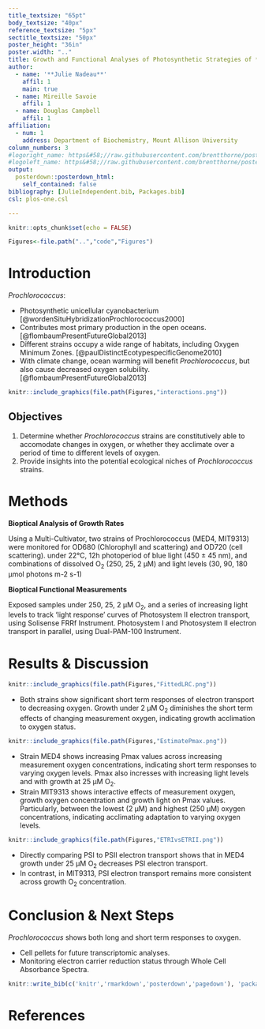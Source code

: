 ```yaml
---
title_textsize: "65pt"
body_textsize: "40px"
reference_textsize: "5px"
sectitle_textsize: "50px"
poster_height: "36in"
poster.width: ".." 
title: Growth and Functional Analyses of Photosynthetic Strategies of *Prochlorococcus* Strains Under Varying Oxygen
author:
  - name: '**Julie Nadeau**'
    affil: 1
    main: true
  - name: Mireille Savoie
    affil: 1
  - name: Douglas Campbell
    affil: 1
affiliation: 
  - num: 1
    address: Department of Biochemistry, Mount Allison University
column_numbers: 3
#logoright_name: https&#58;//raw.githubusercontent.com/brentthorne/posterdown/master/images/betterhexlogo.png
#logoleft_name: https&#58;//raw.githubusercontent.com/brentthorne/posterdown/master/images/betterhexlogo.png
output: 
  posterdown::posterdown_html:
    self_contained: false
bibliography: [JulieIndependent.bib, Packages.bib]
csl: plos-one.csl

---
```


```r
knitr::opts_chunk$set(echo = FALSE)
```

``` r
Figures<-file.path("..","code","Figures")
```

# Introduction

*Prochlorococcus*:
<p class="forceBreak"></p>
- Photosynthetic unicellular cyanobacterium [@wordenSituHybridizationProchlorococcus2000]
- Contributes most primary production in the open oceans. [@flombaumPresentFutureGlobal2013]
- Different strains occupy a wide range of habitats, including Oxygen Minimum Zones. [@paulDistinctEcotypespecificGenome2010]
- With climate change, ocean warming will benefit *Prochlorococcus*, but also cause decreased oxygen solubility.[@flombaumPresentFutureGlobal2013]
```r
knitr::include_graphics(file.path(Figures,"interactions.png"))
```

## Objectives

1. Determine whether *Prochlorococcus* strains are constitutively able to accomodate changes in oxygen, or whether they acclimate over a period of time to different levels of oxygen.
2. Provide insights into the potential ecological niches of *Prochlorococcus* strains.

# Methods

**Bioptical Analysis of Growth Rates**

Using a Multi-Cultivator, two strains of Prochlorococcus (MED4, MIT9313) were monitored for OD680 (Chlorophyll and scattering) and OD720 (cell scattering).
under 22°C, 12h photoperiod of blue light (450 ± 45 nm), and combinations of dissolved O~2~ (250, 25, 2 µM) and light levels (30, 90, 180 µmol photons m-2 s-1)


**Bioptical Functional Measurements**

Exposed samples under 250, 25, 2 µM O~2~, and a series of increasing light levels to track 'light response' curves of Photosystem II electron transport, using Solisense FRRf  Instrument. Photosystem I and Photosystem II electron transport in parallel, using Dual-PAM-100 Instrument. 

# Results & Discussion

```r
knitr::include_graphics(file.path(Figures,"FittedLRC.png"))
```
 - Both strains show significant short term responses of electron transport to decreasing oxygen. Growth under 2 µM O~2~ diminishes the short term effects of changing measurement oxygen, indicating growth acclimation to oxygen status.
```r
knitr::include_graphics(file.path(Figures,"EstimatePmax.png"))
```
 - Strain MED4 shows increasing Pmax values across increasing measurement oxygen concentrations, indicating short term responses to varying oxygen levels. Pmax also incresses with increasing light levels and with growth at 25 µM O~2~.
- Strain MIT9313 shows interactive effects of measurement oxygen, growth oxygen concentration and growth light on Pmax values. Particularly, between the lowest (2 µM) and highest (250 µM) oxygen concentrations, indicating acclimating adaptation to varying oxygen levels.
```r
knitr::include_graphics(file.path(Figures,"ETRIvsETRII.png"))
```
- Directly comparing PSI to PSII electron transport shows that in MED4 growth under 25 µM O~2~ decreases PSI electron transport. 
- In contrast, in MIT9313, PSI electron transport remains more consistent across growth O~2~ concentration. 

# Conclusion & Next Steps
*Prochlorococcus* shows both long and short term responses to oxygen. 
<p class="forceBreak"></p>
- Cell pellets for future transcriptomic analyses.
- Monitoring electron carrier reduction status through Whole Cell Absorbance Spectra.

```r
knitr::write_bib(c('knitr','rmarkdown','posterdown','pagedown'), 'packages.bib')
```
# References
